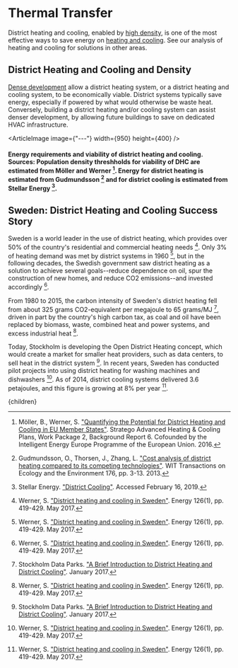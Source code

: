 


# Thermal Transfer

District heating and cooling, enabled by [high density](http://urbancruiseship.org/solution/cities/cities_high_density), is one of the most effective ways to save energy on [heating and cooling](http://urbancruiseship.org/solution/energy/heating). See our analysis of heating and cooling for solutions in other areas.

## District Heating and Cooling and Density
[Dense development](http://urbancruiseship.org/solution/cities/cities_density) allow a district heating system, or a district heating and cooling system, to be economically viable. District systems typically save energy, especially if powered by what would otherwise be waste heat. Conversely, building a district heating and/or cooling system can assist denser development, by allowing future buildings to save on dedicated HVAC infrastructure.

<ArticleImage image={"---"} width={950} height={400} />
#### Energy requirements and viability of district heating and cooling. Sources: Population density threshholds for viability of DHC are estimated from Möller and Werner [^3]. Energy for district heating is estimated from Gudmundsson [^1] and for district cooling is estimated from Stellar Energy [^4].

<DistrictEnergySolution />

## Sweden: District Heating and Cooling Success Story
Sweden is a world leader in the use of district heating, which provides over 50% of the country's residential and commercial heating needs [^8]. Only 3% of heating demand was met by district systems in 1960 [^8], but in the following decades, the Swedish government saw district heating as a solution to achieve several goals--reduce dependence on oil, spur the construction of new homes, and reduce CO2 emissions--and invested accordingly [^8].

From 1980 to 2015, the carbon intensity of Sweden's district heating fell from about 325 grams CO2-equivalent per megajoule to 65 grams/MJ [^5], driven in part by the country's high carbon tax, as coal and oil have been replaced by biomass, waste, combined heat and power systems, and excess industrial heat [^8].

Today, Stockholm is developing the Open District Heating concept, which would create a market for smaller heat providers, such as data centers, to sell heat in the district system [^5]. In recent years, Sweden has conducted pilot projects into using district heating for washing machines and dishwashers [^8]. As of 2014, district cooling systems delivered 3.6 petajoules, and this figure is growing at 8% per year [^8].

[^1]: Gudmundsson, O., Thorsen, J., Zhang, L. ["Cost analysis of district heating compared to its competing technologies"](https://www.witpress.com/Secure/elibrary/papers/ESUS13/ESUS13009FU1.pdf). WIT Transactions on Ecology and the Environment 176, pp. 3-13. 2013.

[^2]: International Energy Agency. ["District Heating"](https://www.iea.org/reports/district-heating). November 2021.

[^3]: Möller, B., Werner, S. ["Quantifying the Potential for District Heating and Cooling in EU Member States"](https://hre.aau.dk/wp-content/uploads/2018/09/STRATEGO-WP2-Background-Report-6-Mapping-Potenital-for-DHC.pdf). Stratego Advanced Heating & Cooling Plans, Work Package 2, Background Report 6. Cofounded by the Intelligent Energy Europe Programme of the European Union. 2016.

[^4]: Stellar Energy. ["District Cooling"](http://www.stellar-energy.net/what-we-do/solutions/district-cooling.aspx). Accessed February 16, 2019.

[^5]: Stockholm Data Parks. ["A Brief Introduction to District Heating and District Cooling"](https://www.semanticscholar.org/paper/A-Brief-Introduction-to-District-Heating-and-and/d6993e59a5ceb76171648a347997b35a2b6725c3). January 2017.

[^6]: United States Census Bureau. ["Population Projections"](https://www.census.gov/programs-surveys/popproj.html). Accessed January 16, 2019.

[^7]: Weiss, W., Spörk-Dür, M. ["Solar Heat Worldwide"](https://www.iea-shc.org/Data/Sites/1/publications/Solar-Heat-Worldwide-2021.pdf). Solar Heating & Cooling Program, International Energy Agency. 2021.

[^8]: Werner, S. ["District heating and cooling in Sweden"](https://www.sciencedirect.com/science/article/pii/S0360544217304140). Energy 126(1), pp. 419-429. May 2017.

  <Article 
    focusAreaUrl={focusAreaUrl} 
    hierarchy={hierarchy} 
    site={site}
  >
    {children}
  </Article>